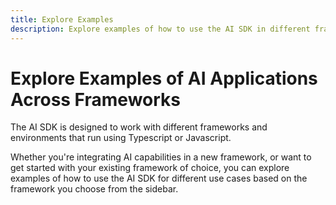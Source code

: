 ```yaml
---
title: Explore Examples
description: Explore examples of how to use the AI SDK in different frameworks.
---
```


<div style={{ marginBottom: 120, transform: 'scale(1.2)' }}>
  <MarketingFrameworkCircles />
</div>

# Explore Examples of AI Applications Across Frameworks

The AI SDK is designed to work with different frameworks and environments that run using Typescript or Javascript.

Whether you're integrating AI capabilities in a new framework, or want to get started with your existing framework of choice, you can explore examples of how to use the AI SDK for different use cases based on the framework you choose from the sidebar.

<ExampleCards />
